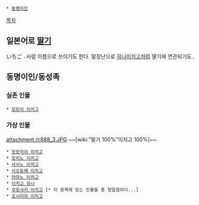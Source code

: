  * [[동명이인]]
[[목차]]
== 일본어로 [[딸기]] ==
いちご . 사람 이름으로 쓰이기도 한다. 말장난으로  [[히나이치고]]처럼 딸기에 연관되기도. 

== 동명이인/동성족 ==
=== 실존 인물 ===
 * [[모모이 이치고]]

=== 가상 인물 ===
attachment:/c888_3.JPG
~~[wiki:"딸기 100%"이치고 100%]~~

 * [[모모미야 이치고]]
 * [[모리노 이치고]]
 * [[사사노 이치고]]
 * [[사오토메 이치고]]
 * [[아마노 이치고]]
 * [[이치고 유나]]
 * [[쿠로사키 이치고]] [* 이 항목에 있는 인물들 중 청일점이다...]
 * [[호시미야 이치고]]
